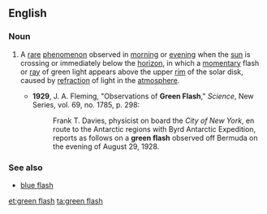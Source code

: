 ==English==
{{wikipedia}}

===Noun===
{{en-noun|head=[[green]] [[flash]]|es}}

# {{context|meteorology|astronomy|lang=en}} A [[rare]] [[phenomenon]] observed in [[morning]] or [[evening]] when the [[sun]] is crossing or immediately below the [[horizon]], in which a [[momentary]] flash or [[ray]] of green light appears above the upper [[rim]] of the solar disk, caused by [[refraction]] of light in the [[atmosphere]].
#* '''1929''', J. A. Fleming, "Observations of '''Green Flash'''," ''Science'', New Series, vol. 69, no. 1785, p. 298:
#*: Frank T. Davies, physicist on board the ''City of New York'', en route to the Antarctic regions with Byrd Antarctic Expedition, reports as follows on a '''green flash''' observed off Bermuda on the evening of August 29, 1928.

===See also===
*[[blue flash]]

[[et:green flash]]
[[ta:green flash]]